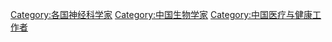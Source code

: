 [[Category:各国神经科学家|Category:各国神经科学家]]
[[Category:中国生物学家|Category:中国生物学家]]
[[Category:中国医疗与健康工作者|Category:中国医疗与健康工作者]]